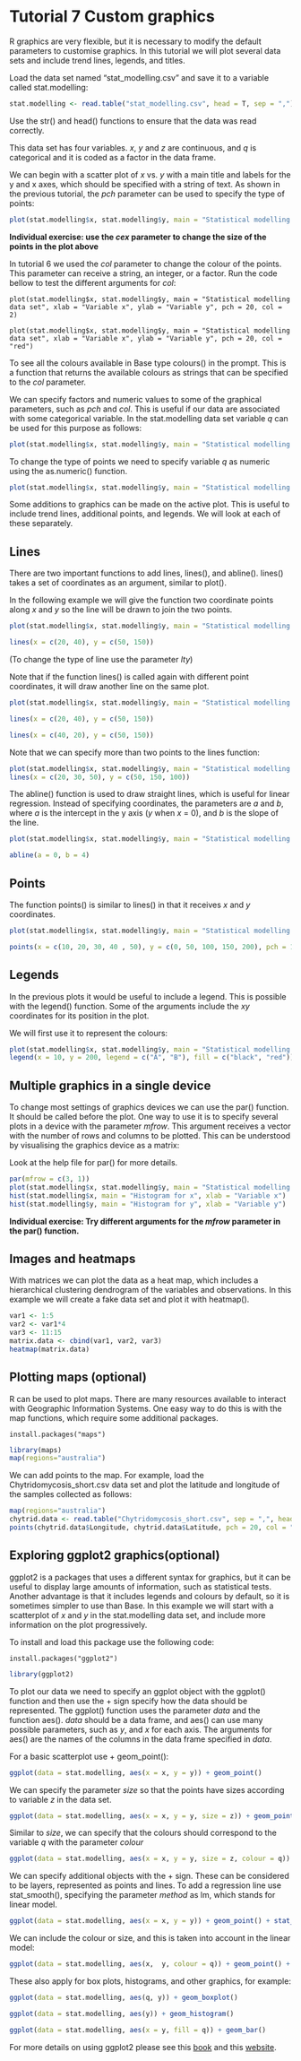 Tutorial 7 Custom graphics
==========================

R graphics are very flexible, but it is necessary to modify the default parameters to customise graphics. In this tutorial we will plot several data sets and include trend lines, legends, and titles. 

Load the data set named "stat_modelling.csv" and save it to a variable called stat.modelling:

```r
stat.modelling <- read.table("stat_modelling.csv", head = T, sep = ",")
```
Use the str() and head() functions to ensure that the data was read correctly.

This data set has four variables. *x*, *y* and *z* are continuous, and *q* is categorical and it is coded as a factor in the data frame.

We can begin with a scatter plot of *x* vs. *y* with a main title and labels for the y and x axes, which should be specified with a string of text. As shown in the previous tutorial, the *pch* parameter can be used to specify the type of points:

```r
plot(stat.modelling$x, stat.modelling$y, main = "Statistical modelling data set", xlab = "Variable x", ylab = "Variable y", pch = 20)
```

**Individual exercise: use the *cex* parameter to change the size of the points in the plot above**

In tutorial 6 we used the *col* parameter to change the colour of the points. This parameter can receive a string, an integer, or a factor. Run the code bellow to test the different arguments for *col*:

```
plot(stat.modelling$x, stat.modelling$y, main = "Statistical modelling data set", xlab = "Variable x", ylab = "Variable y", pch = 20, col = 2)

plot(stat.modelling$x, stat.modelling$y, main = "Statistical modelling data set", xlab = "Variable x", ylab = "Variable y", pch = 20, col = "red")
````

To see all the colours available in Base type colours() in the prompt. This is a function that returns the available colours as strings that can be specified to the *col* parameter.

We can specify factors and numeric values to some of the graphical parameters, such as *pch* and *col*. This is useful if our data are associated with some categorical variable. In the stat.modelling data set variable *q* can be used for this purpose as follows:

```r
plot(stat.modelling$x, stat.modelling$y, main = "Statistical modelling data set", xlab = "Variable x", ylab = "Variable y", pch = 20, col = stat.modelling$q)
```

To change the type of points we need to specify variable *q* as numeric using the as.numeric() function.
```r
plot(stat.modelling$x, stat.modelling$y, main = "Statistical modelling data set", xlab = "Variable x", ylab = "Variable y", pch = as.numeric(stat.modelling$q))
``` 

Some additions to graphics can be made on the active plot. This is useful to include trend lines, additional points, and legends. We will look at each of these separately. 

Lines
-----

There are two important functions to add lines, lines(), and abline(). lines() takes a set of coordinates as an argument, similar to plot().

In the following example we will give the function two coordinate points along *x* and *y* so the line will be drawn to join the two points. 

```r
plot(stat.modelling$x, stat.modelling$y, main = "Statistical modelling data set", xlab = "Variable x", ylab = "Variable y", pch = as.numeric(stat.modelling$q))

lines(x = c(20, 40), y = c(50, 150))
```

(To change the type of line use the parameter *lty*) 

Note that if the function lines() is called again with different point coordinates, it will draw another line on the same plot.

```r
plot(stat.modelling$x, stat.modelling$y, main = "Statistical modelling data set", xlab = "Variable x", ylab = "Variable y", pch = as.numeric(stat.modelling$q))

lines(x = c(20, 40), y = c(50, 150))

lines(x = c(40, 20), y = c(50, 150))
```
Note that we can specify more than two points to the lines function:
```r
plot(stat.modelling$x, stat.modelling$y, main = "Statistical modelling data set", xlab = "Variable x", ylab = "Variable y", pch = as.numeric(stat.modelling$q))
lines(x = c(20, 30, 50), y = c(50, 150, 100))
```

The abline() function is used to draw straight lines, which is useful for linear regression. Instead of specifying coordinates, the parameters are *a* and *b*, where *a* is the intercept in the y axis (*y* when *x* = 0), and *b* is the slope of the line.

```r
plot(stat.modelling$x, stat.modelling$y, main = "Statistical modelling data set", xlab = "Variable x", ylab = "Variable y", pch = as.numeric(stat.modelling$q))

abline(a = 0, b = 4)
```

Points
------

The function points() is similar to lines() in that it receives *x* and *y* coordinates.


```r
plot(stat.modelling$x, stat.modelling$y, main = "Statistical modelling data set", xlab = "Variable x", ylab = "Variable y", col = stat.modelling$q, pch = 20)

points(x = c(10, 20, 30, 40 , 50), y = c(0, 50, 100, 150, 200), pch = 17, cex = 3)
```


Legends
-------

In the previous plots it would be useful to include a legend. This is possible with the legend() function. Some of the arguments include the *xy* coordinates for its position in the plot. 

We will first use it to represent the colours:

```r
plot(stat.modelling$x, stat.modelling$y, main = "Statistical modelling data set", xlab = "Variable x", ylab = "Variable y", col = stat.modelling$q, pch = 20)
legend(x = 10, y = 200, legend = c("A", "B"), fill = c("black", "red"))
```

Multiple graphics in a single device
------------------------------------

To change most settings of graphics devices we can use the par() function. It should be called before the plot. One way to use it is to specify several plots in a device with the parameter *mfrow*. This argument receives a vector with the number of rows and columns to be plotted. This can be understood by visualising the graphics device as a matrix:

Look at the help file for par() for more details.

```r
par(mfrow = c(3, 1))
plot(stat.modelling$x, stat.modelling$y, main = "Statistical modelling data set", xlab = "Variable x", ylab = "Variable y", col = stat.modelling$q, pch = 20)
hist(stat.modelling$x, main = "Histogram for x", xlab = "Variable x")
hist(stat.modelling$y, main = "Histogram for y", xlab = "Variable y")
```

**Individual exercise: Try different arguments for the *mfrow* parameter in the par() function.**

Images and heatmaps
-------------------

With matrices we can plot the data as a heat map, which includes a hierarchical clustering dendrogram of the variables and observations. In this example we will create a fake data set and plot it with heatmap().

```r
var1 <- 1:5
var2 <- var1*4
var3 <- 11:15
matrix.data <- cbind(var1, var2, var3)
heatmap(matrix.data)
```

Plotting maps (optional)
------------------------

R can be used to plot maps. There are many resources available to interact with Geographic Information Systems. One easy way to do this is with the map functions, which require some additional packages.

```
install.packages("maps")
```

```r
library(maps)
map(regions="australia")
```
We can add points to the map. For example, load the Chytridomycosis_short.csv data set and plot the latitude and longitude of the samples collected as follows:

```r
map(regions="australia")
chytrid.data <- read.table("Chytridomycosis_short.csv", sep = ",", head = T)
points(chytrid.data$Longitude, chytrid.data$Latitude, pch = 20, col = "red")
```


Exploring ggplot2 graphics(optional)
------------------------------------

ggplot2 is a packages that uses a different syntax for graphics, but it can be useful to display large amounts of information, such as statistical tests. Another advantage is that it includes legends and colours by default, so it is sometimes simpler to use than Base. In this example we will start with a scatterplot of *x* and *y* in the stat.modelling data set, and include more information on the plot progressively.

To install and load this package use the following code:
```
install.packages("ggplot2")
```
```r
library(ggplot2)
``` 

To plot our data we need to specify an ggplot object with the ggplot() function and then use the + sign specify how the data should be represented. The ggplot() function uses the parameter *data* and the function aes(). *data* should be a data frame, and aes() can use many possible parameters, such as *y*, and *x* for each axis. The arguments for aes() are the names of the columns in the data frame specified in *data*.

For a basic scatterplot use + geom_point():
```r
ggplot(data = stat.modelling, aes(x = x, y = y)) + geom_point()
```
We can specify the parameter *size* so that the points have sizes according to variable *z* in the data set.
```r
ggplot(data = stat.modelling, aes(x = x, y = y, size = z)) + geom_point()
```
Similar to *size*, we can specify that the colours should correspond to the variable *q* with the parameter *colour* 
```r
ggplot(data = stat.modelling, aes(x = x, y = y, size = z, colour = q)) + geom_point()
```

We can specify additional objects with the + sign. These can be considered to be layers, represented as points and lines. To add a regression line use stat_smooth(), specifying the parameter *method* as lm, which stands for linear model.
```r
ggplot(data = stat.modelling, aes(x = x, y = y)) + geom_point() + stat_smooth(method = lm)
```

We can include the colour or size, and this is taken into account in the linear model:
```r
ggplot(data = stat.modelling, aes(x,  y, colour = q)) + geom_point() + stat_smooth(method = lm)
```

These also apply for box plots, histograms, and other graphics, for example:
```r
ggplot(data = stat.modelling, aes(q, y)) + geom_boxplot()
```

```r
ggplot(data = stat.modelling, aes(y)) + geom_histogram()
```

```r
ggplot(data = stat.modelling, aes(x = y, fill = q)) + geom_bar()
```

For more details on using ggplot2 please see this [book](http://www.booktopia.com.au/r-graphics-cookbook-winston-chang/prod9781449316952.html) and this [website](http://docs.ggplot2.org/0.9.2.1/index.html).

